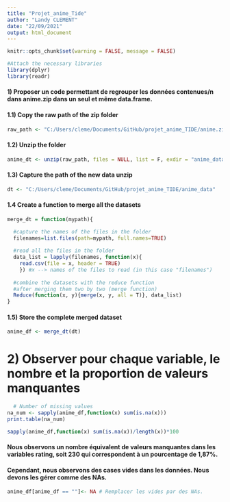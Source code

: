 ```yaml
---
title: "Projet_anime_Tide"
author: "Landy CLEMENT"
date: "22/09/2021"
output: html_document
---
```


```r
knitr::opts_chunk$set(warning = FALSE, message = FALSE)
```

```r
#Attach the necessary libraries
library(dplyr)
library(readr)
```

#### 1) Proposer un code permettant de regrouper les données contenues/n dans anime.zip dans un seul et même data.frame.

#### 1.1) Copy the raw path of the zip folder
```r
raw_path <- "C:/Users/cleme/Documents/GitHub/projet_anime_TIDE/anime.zip"
```

#### 1.2) Unzip the folder
```r
anime_dt <- unzip(raw_path, files = NULL, list = F, exdir = "anime_data")
```

#### 1.3) Capture the path of the new data unzip
```r
dt <- "C:/Users/cleme/Documents/GitHub/projet_anime_TIDE/anime_data"
```

#### 1.4 Create a function to merge all the datasets
```r
merge_dt = function(mypath){

  #capture the names of the files in the folder
  filenames=list.files(path=mypath, full.names=TRUE)
  
  #read all the files in the folder
  data_list = lapply(filenames, function(x){
    read.csv(file = x, header = TRUE)
    }) #x --> names of the files to read (in this case "filenames")
  
  #combine the datasets with the reduce function 
  #after merging them two by two (merge function)
  Reduce(function(x, y){merge(x, y, all = T)}, data_list)
}
```

#### 1.5) Store the complete merged dataset
```r
anime_df <- merge_dt(dt)
```

# 2) Observer pour chaque variable, le nombre et la proportion de valeurs manquantes

```r
  # Number of missing values
na_num <- sapply(anime_df,function(x) sum(is.na(x)))
print.table(na_num)
```

```r
sapply(anime_df,function(x) sum(is.na(x))/length(x))*100
```

#### Nous observons un nombre équivalent de valeurs manquantes dans les variables rating, soit 230 qui correspondent à un pourcentage de 1,87%.

#### Cependant, nous observons des cases vides dans les données. Nous devons les gérer comme des NAs.

```r
anime_df[anime_df == ""]<- NA # Remplacer les vides par des NAs.
```





















































